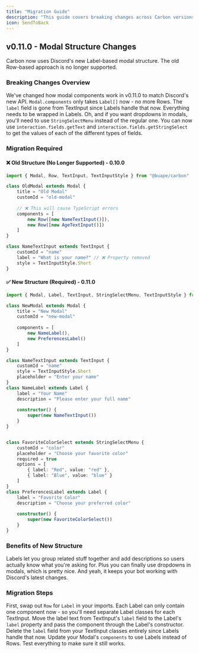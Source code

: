 ```yaml
---
title: "Migration Guide"
description: "This guide covers breaking changes across Carbon versions and how to migrate your code."
icon: SendToBack
---
```


## v0.11.0 - Modal Structure Changes

Carbon now uses Discord's new Label-based modal structure. The old Row-based approach is no longer supported.

### Breaking Changes Overview

We've changed how modal components work in v0.11.0 to match Discord's new API. `Modal.components` only takes `Label[]` now - no more Rows. The `label` field is gone from TextInput since Labels handle that now. Everything needs to be wrapped in Labels. Oh, and if you want dropdowns in modals, you'll need to use `StringSelectMenu` instead of the regular one.
You can now use `interaction.fields.getText` and `interaction.fields.getStringSelect` to get the values of each of the different types of fields.

### Migration Required

#### ❌ Old Structure (No Longer Supported) - 0.10.0
```typescript
import { Modal, Row, TextInput, TextInputStyle } from "@buape/carbon"

class OldModal extends Modal {
	title = "Old Modal"
	customId = "old-modal"
	
	// ❌ This will cause TypeScript errors
	components = [
		new Row([new NameTextInput()]),
		new Row([new AgeTextInput()])
	]
}

class NameTextInput extends TextInput {
	customId = "name"
	label = "What is your name?" // ❌ Property removed
	style = TextInputStyle.Short
}
```

#### ✅ New Structure (Required) - 0.11.0
```typescript
import { Modal, Label, TextInput, StringSelectMenu, TextInputStyle } from "@buape/carbon"

class NewModal extends Modal {
	title = "New Modal" 
	customId = "new-modal"
	
	components = [
		new NameLabel(),
		new PreferencesLabel()
	]
}

class NameTextInput extends TextInput {
	customId = "name"
	style = TextInputStyle.Short
	placeholder = "Enter your name"
}
class NameLabel extends Label {
	label = "Your Name"
	description = "Please enter your full name"
	
	constructor() {
		super(new NameTextInput())
	}
}


class FavoriteColorSelect extends StringSelectMenu {
	customId = "color"
	placeholder = "Choose your favorite color"
	required = true
	options = [
		{ label: "Red", value: "red" },
		{ label: "Blue", value: "blue" }
	]
}
class PreferencesLabel extends Label {
	label = "Favorite Color"
	description = "Choose your preferred color"
	
	constructor() {
		super(new FavoriteColorSelect())
	}
}


```

### Benefits of New Structure

Labels let you group related stuff together and add descriptions so users actually know what you're asking for. Plus you can finally use dropdowns in modals, which is pretty nice. And yeah, it keeps your bot working with Discord's latest changes.

### Migration Steps

First, swap out `Row` for `Label` in your imports. Each Label can only contain one component now - so you'll need separate Label classes for each TextInput. Move the label text from TextInput's `label` field to the Label's `label` property and pass the component through the Label's constructor. Delete the `label` field from your TextInput classes entirely since Labels handle that now. Update your Modal's `components` to use Labels instead of Rows. Test everything to make sure it still works.